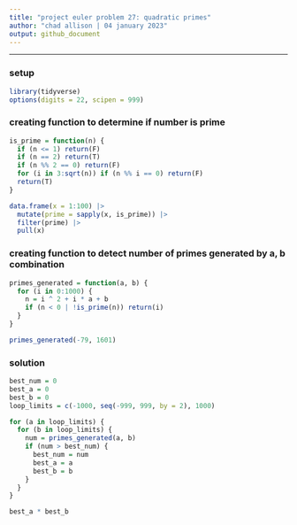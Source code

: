 ```yaml
---
title: "project euler problem 27: quadratic primes"
author: "chad allison | 04 january 2023"
output: github_document
---
```


___

### setup

```r
library(tidyverse)
options(digits = 22, scipen = 999)
```

### creating function to determine if number is prime

```r
is_prime = function(n) {
  if (n <= 1) return(F)
  if (n == 2) return(T)
  if (n %% 2 == 0) return(F)
  for (i in 3:sqrt(n)) if (n %% i == 0) return(F)
  return(T)
}

data.frame(x = 1:100) |>
  mutate(prime = sapply(x, is_prime)) |>
  filter(prime) |>
  pull(x)
```

### creating function to detect number of primes generated by a, b combination

```r
primes_generated = function(a, b) {
  for (i in 0:1000) {
    n = i ^ 2 + i * a + b
    if (n < 0 | !is_prime(n)) return(i)
  }
}

primes_generated(-79, 1601)
```

### solution

```r
best_num = 0
best_a = 0
best_b = 0
loop_limits = c(-1000, seq(-999, 999, by = 2), 1000)

for (a in loop_limits) {
  for (b in loop_limits) {
    num = primes_generated(a, b)
    if (num > best_num) {
      best_num = num
      best_a = a
      best_b = b
    }
  }
}

best_a * best_b
```
























